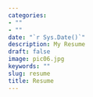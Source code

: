 ```yaml
---
categories:
- ""
- ""
date: "`r Sys.Date()`"
description: My Resume
draft: false
image: pic06.jpg
keywords: ""
slug: resume
title: Resume
---
```

